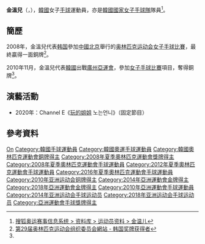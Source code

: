 {{Infobox handball biography
| name                = 金溫兒<ref>{{cite web|title=김온아 金溫兒 KIM ON A|url=http://people.sports.or.kr/servlet/PGEPersonViewSV?PERSON_NO=200402002763&SEQ=|publisher=Korea Sports Council & Korean Olympic Committee}}{{dead link|date=2018年4月 |bot=InternetArchiveBot |fix-attempted=yes }}{{ko}}</ref><br/>{{lang|ko|김온아}}
| image               = <!-- 格式: [[Image:球員相片.jpg|200px]] -->
| fullname            = 
| nationality         = {{KOR}}
| birth_date          = {{Birth date and age|1988|9|6}}<ref name="廣州亞運">[http://www.gz2010.cn/info/CHN_CHN/ZB/ZBB101A_HB@@@@@@@@@@@@@@@CHN_number=243316.html 2010年廣州亞運會官方網站 手球 - 金温儿 - 简历]</ref>
| birth_place         = {{KOR}}
| height              = {{height|m=1.67}}<ref name="廣州亞運"/>
| weight              = {{weight|kg=50}}<ref name="廣州亞運"/>
| position            = 
| nickname            =
| currentclub         = 
| clubnumber          = 
| youthyears          = 
| youthclubs          = 
| years               = 
| clubs               = 
| nationalyears       = 
| nationalteam        = 
| nationalcaps(goals) = 
| title               =
| titleyears          =
| titleplace          =
| ntupdate            = 
| medaltable          = 
{{MedalCompetition|[[奧林匹克運動會|奧林匹克運動會]]}}
{{MedalBronze  | [[2008年夏季奧林匹克運動會|2008年 北京]] | [[2008年夏季奧林匹克運動會女子手球比賽|女子隊際]]}}
{{MedalCompetition | [[亞洲運動會|亞洲運動會]]}}
{{MedalBronze | [[2010年亞洲運動會|2010年 廣州]] | [[2010年亞洲運動會手球比賽|女子隊際]]}}
}}
'''金溫兒'''（{{lang-ko|'''김온아'''}}，{{bd|1988年|9月6日}}），[[韓國|韓國]]女子[[手球|手球]]運動員，亦是[[韓國國家女子手球隊|韓國國家女子手球隊]]隊員<ref>[http://info.2008.sohu.com/Global/Athlete/241824.shtml 搜狐奥运赛事信息系统 > 资料库 > 运动员资料 > 金温儿]{{dead link|date=2018年4月 |bot=InternetArchiveBot |fix-attempted=yes }}</ref>。

==簡歷==
2008年，金溫兒代表[[2008年夏季奥林匹克运动会韩国代表团|韩国]]參加[[中國|中國]][[北京|北京]]舉行的[[2008年夏季奥林匹克运动会|奥林匹克运动会]][[2008年夏季奧林匹克運動會女子手球比賽|女子手球比賽]]，最終贏得一面銅牌<ref>[http://ipv6.beijing2008.cn/myresults/WRM/CHI/INF/GL/92A/KOR_T.shtml 第29届奥林匹克运动会组织委员会網站 - 韩国奖牌获得者]{{dead link|date=十一月 2017 |bot=InternetArchiveBot }}</ref>。

2010年11月，金溫兒代表[[2010年亞洲運動會韓國代表團|韓國]]出戰[[廣州|廣州]][[2010年亞洲運動會|亞運會]]，參加[[2010年亞洲運動會手球比賽|女子手球比賽]]項目，奪得銅牌<ref name="廣州亞運"/>。

== 演藝活動 ==
*2020年：Channel E《[[玩的姐姐|玩的姐姐]] 노는언니》（固定節目）

== 參考資料 ==
{{Reflist}}

{{2008年夏季奧運會韓國國家女子手球隊}}
{{2011年世界女子手球錦標賽韓國國家女子手球隊}}
{{2012年夏季奧運會韓國國家女子手球隊}}

{{Authority control}}
{{DEFAULTSORT:Kim On-A}}
[[Category:金姓|On]]
[[Category:韓國手球運動員|Category:韓國手球運動員]]
[[Category:韓國奧運手球運動員|Category:韓國奧運手球運動員]]
[[Category:韓國奧林匹克運動會銅牌得主|Category:韓國奧林匹克運動會銅牌得主]]
[[Category:2008年夏季奧林匹克運動會獎牌得主|Category:2008年夏季奧林匹克運動會獎牌得主]]
[[Category:2008年夏季奧林匹克運動會手球運動員|Category:2008年夏季奧林匹克運動會手球運動員]]
[[Category:2012年夏季奧林匹克運動會手球運動員|Category:2012年夏季奧林匹克運動會手球運動員]]
[[Category:2016年夏季奧林匹克運動會手球運動員|Category:2016年夏季奧林匹克運動會手球運動員]]
[[Category:2010年亚洲运动会铜牌得主|Category:2010年亚洲运动会铜牌得主]]
[[Category:2014年亞洲運動會金牌得主|Category:2014年亞洲運動會金牌得主]]
[[Category:2018年亞洲運動會金牌得主|Category:2018年亞洲運動會金牌得主]]
[[Category:2010年亞洲運動會手球運動員|Category:2010年亞洲運動會手球運動員]]
[[Category:2014年亚洲运动会手球运动员|Category:2014年亚洲运动会手球运动员]]
[[Category:2018年亚洲运动会手球运动员|Category:2018年亚洲运动会手球运动员]]
[[Category:亞洲運動會手球獎牌得主|Category:亞洲運動會手球獎牌得主]]